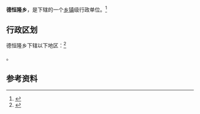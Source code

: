 {{中国乡级行政区|63/21/27/207/000}}

'''德恒隆乡'''，是{{PRC admin/fullname|63/21/27/207/000|3}}下辖的一个[[乡镇|乡镇]]级行政单位。<ref>{{PRC admin/ref sgc|{{PRC admin/parent|63/21/27/207/000}}}}</ref>

== 行政区划 ==

德恒隆乡下辖以下地区：<ref>{{PRC admin/ref sgc|63/21/27/207/000}}</ref>

{{PRC admin/children|63/21/27/207/000}}。

== 参考资料 ==

{{reflist}}

{{行政区划小作品}}
{{PRC admin/navcat|63/21/27/207/000}}